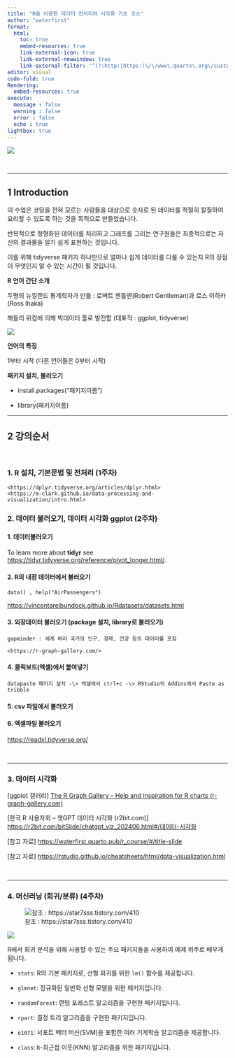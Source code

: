 ```yaml
---
title: "R을 이용한 데이터 전처리와 시각화 기초 코스"
author: "waterfirst"
format:
  html:
    toc: true
    embed-resources: true
    link-external-icon: true
    link-external-newwindow: true
    link-external-filter: '^(?:http:|https:)\/\/www\.quarto\.org\/custom'
editor: visual
code-fold: true
Rendering:
  embed-resources: true
execute:
  message : false
  warning : false
  error : false
  echo : true
lightbox: true
---
```


![](https://upload.wikimedia.org/wikipedia/commons/thumb/1/1b/R_logo.svg/1200px-R_logo.svg.png)

<br/>

------------------------------------------------------------------------

## 1 Introduction

이 수업은 코딩을 전혀 모르는 사람들을 대상으로 숫자로 된 데이터를 적절히 칼질하여 요리할 수 있도록 하는 것을 목적으로 만들었습니다.

반복적으로 정형화된 데이터를 처리하고 그래프를 그리는 연구원들은 최종적으로는 자신의 결과물을 알기 쉽게 표현하는 것입니다.

이를 위해 tidyverse 패키지 하나만으로 얼마나 쉽게 데이터를 다룰 수 있는지 R의 장점이 무엇인지 알 수 있는 시간이 될 것입니다.

**R 언어 간단 소개**

두명의 뉴질랜드 통계학자가 만듦 : 로버트 젠틀맨(Robert Gentleman)과 로스 이하카(Ross Ihaka)

해들리 위컴에 의해 빅데이터 툴로 발전함 (대표적 : ggplot, tidyverse) <br/>

![](https://149357281.v2.pressablecdn.com/wp-content/uploads/2017/09/9.28-1.png)

**언어의 특징**

1부터 시작 (다른 언어들은 0부터 시작)

**패키지 설치, 불러오기**

-   install.packages(“패키지이름”)

-   library(패키지이름)

------------------------------------------------------------------------

## 2 강의순서

<br/>

### 1. R 설치, 기본문법 및 전처리 (1주차)

```         
<https://dplyr.tidyverse.org/articles/dplyr.html>
<https://m-clark.github.io/data-processing-and-visualization/intro.html>
```

### 2. 데이터 불러오기, 데이터 시각화 ggplot (2주차)

#### 1. 데이터불러오기

To learn more about **tidyr** see <https://tidyr.tidyverse.org/reference/pivot_longer.html/>.

#### 2. R의 내장 데이터에서 불러오기

```         
data() , help("AirPassengers")
```

<https://vincentarelbundock.github.io/Rdatasets/datasets.html>

#### 3. 외장데이터 불러오기 (package 설치, library로 불러오기)

```         
gapminder : 세계 여러 국가의 인구, 경제, 건강 등의 데이터를 포함

<https://r-graph-gallery.com/>
```

#### 4. 클릭보드(엑셀)에서 붙여넣기

```         
datapaste 패키지 설치 -\> 엑셀에서 ctrl+c -\> RStudio의 Addins에서 Paste as tribble
```

<!-- -->

#### 5. csv 파일에서 불러오기

#### 6. 엑셀파일 불러오기

<https://readxl.tidyverse.org/>

<br/>

------------------------------------------------------------------------

### 3. 데이터 시각화

\[ggplot 갤러리\] [The R Graph Gallery – Help and inspiration for R charts (r-graph-gallery.com)](https://r-graph-gallery.com/)

\[한국 R 사용자회 – 챗GPT 데이터 시각화 (r2bit.com)\] <https://r2bit.com/bitSlide/chatgpt_viz_202406.html#/데이터-시각화>

\[참고 자료\] <https://waterfirst.quarto.pub/r_course/#/title-slide>

\[참고 자료\] <https://rstudio.github.io/cheatsheets/html/data-visualization.html>

<br/>

------------------------------------------------------------------------

### 4. 머신러닝 (회귀/분류) (4주차)

![참조 : https://star7sss.tistory.com/410](https://img1.daumcdn.net/thumb/R1280x0/?scode=mtistory2&fname=https%3A%2F%2Fblog.kakaocdn.net%2Fdn%2FS3MxJ%2FbtryQ1SaveU%2F9JsPZ0BPGJG1ubb4Tds8q0%2Fimg.png)

![](images/machine_learning_1.png)

R에서 회귀 분석을 위해 사용할 수 있는 주요 패키지들을 사용하여 예제 위주로 배우게 됩니다.

-   `stats`: R의 기본 패키지로, 선형 회귀를 위한 `lm()` 함수를 제공합니다.

-   `glmnet`: 정규화된 일반화 선형 모델을 위한 패키지입니다.

-   `randomForest`: 랜덤 포레스트 알고리즘을 구현한 패키지입니다.

-   `rpart`: 결정 트리 알고리즘을 구현한 패키지입니다.

-   `e1071`: 서포트 벡터 머신(SVM)을 포함한 여러 기계학습 알고리즘을 제공합니다.

-   `class`: k-최근접 이웃(KNN) 알고리즘을 위한 패키지입니다.
